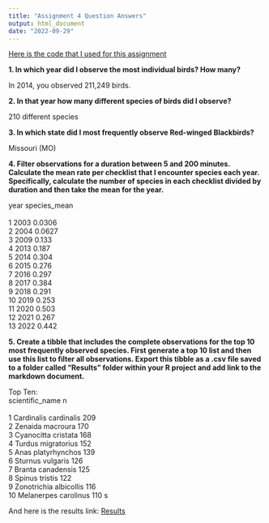 ```yaml
---
title: "Assignment 4 Question Answers"
output: html_document
date: "2022-09-29"
---
```


[Here is the code that I used for this assignment](Assignment 4 Code.R)

**1.  In which year did I observe the most individual birds? How many?**

In 2014, you observed 211,249 birds.


**2.  In that year how many different species of birds did I observe?**

210 different species


**3. In which state did I most frequently observe Red-winged Blackbirds?**

Missouri (MO)


**4. Filter observations for a duration between 5 and 200 minutes. Calculate the mean rate per checklist that I encounter species each year. Specifically, calculate the number of species in each checklist divided by duration and then take the mean for the year.**

 year species_mean  
   <dbl>        <dbl>  
 1  2003       0.0306  
 2  2004       0.0627  
 3  2009       0.133   
 4  2013       0.187   
 5  2014       0.304   
 6  2015       0.276   
 7  2016       0.297   
 8  2017       0.384   
 9  2018       0.291   
10  2019       0.253   
11  2020       0.503   
12  2021       0.267   
13  2022       0.442   

  
**5. Create a tibble that includes the complete observations for the top 10 most frequently observed species. First generate a top 10 list and then use this list to filter all observations. Export this tibble as a .csv file saved to a folder called “Results” folder within your R project and add link to the markdown document.**

Top Ten:  
 scientific_name           n  
  <chr>                 <int>  
1 Cardinalis cardinalis   209  
2 Zenaida macroura        170  
3 Cyanocitta cristata     168  
4 Turdus migratorius      152  
5 Anas platyrhynchos      139  
6 Sturnus vulgaris        126  
7 Branta canadensis        125  
8 Spinus tristis           122  
9 Zonotrichia albicollis   116  
10 Melanerpes carolinus     110  s

And here is the results link:
[Results](results.csv)

